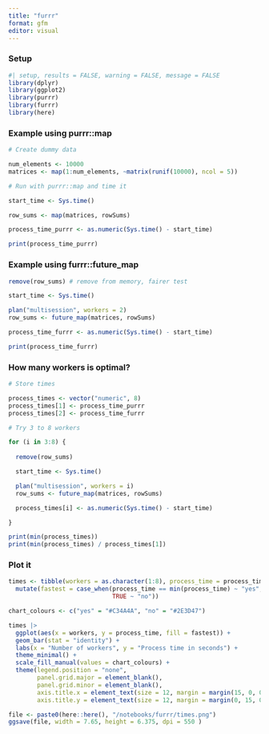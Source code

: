 ```yaml
---
title: "furrr"
format: gfm
editor: visual
---
```


### Setup

```r
#| setup, results = FALSE, warning = FALSE, message = FALSE
library(dplyr)
library(ggplot2)
library(purrr)
library(furrr)
library(here)
```

### Example using purrr::map

```r
# Create dummy data

num_elements <- 10000
matrices <- map(1:num_elements, ~matrix(runif(10000), ncol = 5))

# Run with purrr::map and time it

start_time <- Sys.time()

row_sums <- map(matrices, rowSums)

process_time_purrr <- as.numeric(Sys.time() - start_time)

print(process_time_purrr)
```

### Example using furrr::future_map

```r
remove(row_sums) # remove from memory, fairer test

start_time <- Sys.time()

plan("multisession", workers = 2)
row_sums <- future_map(matrices, rowSums)

process_time_furrr <- as.numeric(Sys.time() - start_time)

print(process_time_furrr)
```

### How many workers is optimal?

```r
# Store times

process_times <- vector("numeric", 8)
process_times[1] <- process_time_purrr
process_times[2] <- process_time_furrr

# Try 3 to 8 workers

for (i in 3:8) {
  
  remove(row_sums)

  start_time <- Sys.time()

  plan("multisession", workers = i)
  row_sums <- future_map(matrices, rowSums)

  process_times[i] <- as.numeric(Sys.time() - start_time)

}

print(min(process_times))
print(min(process_times) / process_times[1])
```

### Plot it

```r
times <- tibble(workers = as.character(1:8), process_time = process_times) |> 
  mutate(fastest = case_when(process_time == min(process_time) ~ "yes",
                             TRUE ~ "no"))

chart_colours <- c("yes" = "#C34A4A", "no" = "#2E3D47")

times |> 
  ggplot(aes(x = workers, y = process_time, fill = fastest)) +
  geom_bar(stat = "identity") +
  labs(x = "Number of workers", y = "Process time in seconds") +
  theme_minimal() +
  scale_fill_manual(values = chart_colours) + 
  theme(legend.position = "none",
        panel.grid.major = element_blank(),
        panel.grid.minor = element_blank(),
        axis.title.x = element_text(size = 12, margin = margin(15, 0, 0, 0)),
        axis.title.y = element_text(size = 12, margin = margin(0, 15, 0, 0)))

file <- paste0(here::here(), "/notebooks/furrr/times.png")
ggsave(file, width = 7.65, height = 6.375, dpi = 550 )
```
